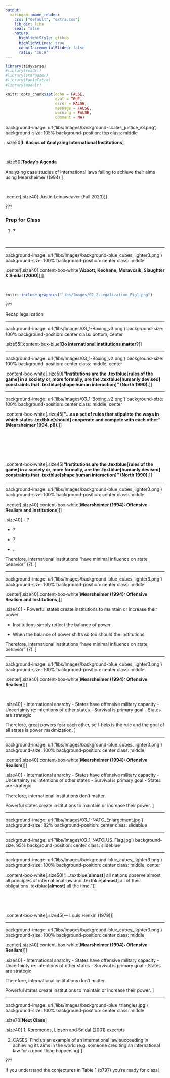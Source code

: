 ```yaml
---
output:
  xaringan::moon_reader:
    css: ["default", "extra.css"]
    lib_dir: libs
    seal: false
    nature:
      highlightStyle: github
      highlightLines: true
      countIncrementalSlides: false
      ratio: '16:9'
---
```


```r
library(tidyverse)
#library(readxl)
#library(stargazer)
#library(kableExtra)
#library(modelr)

knitr::opts_chunk$set(echo = FALSE,
                      eval = TRUE,
                      error = FALSE,
                      message = FALSE,
                      warning = FALSE,
                      comment = NA)
```

background-image: url('libs/Images/background-scales_justice_v3.png')
background-size: 105%
background-position: top
class: middle

.size50[**I. Basics of Analyzing International Institutions**]

<br>

.size50[**Today's Agenda**

Analyzing case studies of international laws failing to achieve their aims using Mearsheimer (1994)
]

<br>

.center[.size40[
  Justin Leinaweaver (Fall 2023)
]]

???

### Prep for Class
1. ?

<br>




---

background-image: url('libs/Images/background-blue_cubes_lighter3.png')
background-size: 100%
background-position: center
class: middle

.center[.size40[.content-box-white[**Abbott, Keohane, Moravcsik, Slaughter & Snidal (2000)**]]]

<br>

```r
knitr::include_graphics("libs/Images/02_2-Legalization_Fig1.png")
```

???

Recap legalization



---

background-image: url('libs/Images/03_1-Boxing_v3.png')
background-size: 100%
background-position: center
class: bottom, center

.size55[.content-box-blue[**Do international institutions matter?**]]



---

background-image: url('libs/Images/03_1-Boxing_v2.png')
background-size: 100%
background-position: center
class: middle, center

.content-box-white[.size50[**“Institutions are the .textblue[rules of the game] in a society or, more formally, are the .textblue[humanly devised] constraints that .textblue[shape human interaction]" (North 1990).**]]



---

background-image: url('libs/Images/03_1-Boxing_v2.png')
background-size: 100%
background-position: center
class: middle, center

.content-box-white[.size45[**"...as a set of rules that stipulate the ways in which states .textblue[should] cooperate and compete with each other" (Mearsheimer 1994, p8).**]]

<br>

<br>

<br>

.content-box-white[.size45[**"Institutions are the .textblue[rules of the game] in a society or, more formally, are the .textblue[humanly devised] constraints that .textblue[shape human interaction]" (North 1990).**]]



---

background-image: url('libs/Images/background-blue_cubes_lighter3.png')
background-size: 100%
background-position: center
class: middle

.center[.size40[.content-box-white[**Mearsheimer (1994): Offensive Realism and Institutions**]]]

.size40[
- ?

- ?

- ?

- ...

Therefore, international institutions "have minimal influence on state behavior" (7).
]



---

background-image: url('libs/Images/background-blue_cubes_lighter3.png')
background-size: 100%
background-position: center
class: middle

.center[.size40[.content-box-white[**Mearsheimer (1994): Offensive Realism and Institutions**]]]

.size40[
- Powerful states create institutions to maintain or increase their power

- Institutions simply reflect the balance of power

- When the balance of power shifts so too should the institutions

Therefore, international institutions "have minimal influence on state behavior" (7).
]



---

background-image: url('libs/Images/background-blue_cubes_lighter3.png')
background-size: 100%
background-position: center
class: middle

.center[.size40[.content-box-white[**Mearsheimer (1994): Offensive Realism**]]]

<br>

.size40[
- International anarchy
- States have offensive military capacity
- Uncertainty re: intentions of other states
- Survival is primary goal
- States are strategic

Therefore, great powers fear each other, self-help is the rule and the goal of all states is power maximization.
]



---

background-image: url('libs/Images/background-blue_cubes_lighter3.png')
background-size: 100%
background-position: center
class: middle

.center[.size40[.content-box-white[**Mearsheimer (1994): Offensive Realism**]]]

.size40[
- International anarchy
- States have offensive military capacity
- Uncertainty re: intentions of other states
- Survival is primary goal
- States are strategic

Therefore, international institutions don't matter.

Powerful states create institutions to maintain or increase their power.
]



---

background-image: url('libs/Images/03_1-NATO_Enlargement.jpg')
background-size: 82%
background-position: center
class: slideblue


---

background-image: url('libs/Images/03_1-NATO_US_Flag.jpg')
background-size: 95%
background-position: center
class: slideblue



---

background-image: url('libs/Images/background-blue_cubes_lighter3.png')
background-size: 100%
background-position: center
class: middle, center

.content-box-white[.size50["....textblue[**almost**] all nations observe almost all principles of international law and .textblue[**almost**] all of their obligations .textblue[**almost**] all the time."]]

<br>

<br>

.content-box-white[.size45[--- Louis Henkin (1979)]]



---

background-image: url('libs/Images/background-blue_cubes_lighter3.png')
background-size: 100%
background-position: center
class: middle

.center[.size40[.content-box-white[**Mearsheimer (1994): Offensive Realism**]]]

.size40[
- International anarchy
- States have offensive military capacity
- Uncertainty re: intentions of other states
- Survival is primary goal
- States are strategic

Therefore, international institutions don't matter.

Powerful states create institutions to maintain or increase their power.
]



---

background-image: url('libs/Images/background-blue_triangles.jpg')
background-size: 100%
background-position: center
class: middle

.size70[**Next Class**]

.size40[
1. Koremenos, Lipson and Snidal (2001) excerpts

2. CASES: Find us an example of an international law succeeding in achieving its aims in the world (e.g. someone crediting an international law for a good thing happening)
]

???

If you understand the conjectures in Table 1 (p797) you're ready for class!






